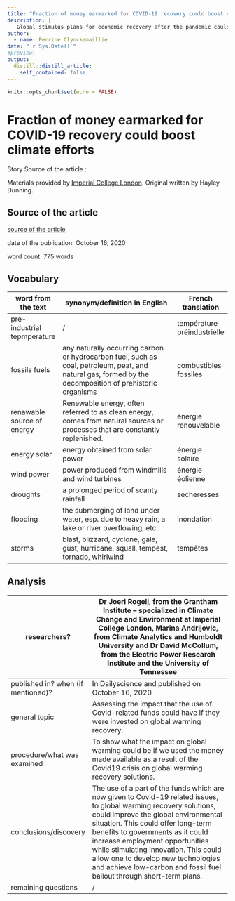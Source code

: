 ```yaml
---
title: "Fraction of money earmarked for COVID-19 recovery could boost climate efforts"
description: |
   Global stimulus plans for economic recovery after the pandemic could easily cover climate-friendly policies, suggests a new study.
author:
  - name: Perrine Clynckemaillie
date: "`r Sys.Date()`"
#preview: 
output:
  distill::distill_article:
    self_contained: false
---
```


```r
knitr::opts_chunk$set(echo = FALSE)
```

# Fraction of money earmarked for COVID-19 recovery could boost climate efforts
  
  
Story Source of the article :
  
Materials provided by [Imperial College London](https://www.imperial.ac.uk/). Original written by Hayley Dunning.

## Source of the article
[source of the article](https://www.sciencedaily.com/releases/2020/10/201015173135.htm)
  
date of the publication: October 16, 2020
  
word count: 775 words 

## Vocabulary

| word from the text          | synonym/definition in English                                                                                                                              | French translation          |
|-----------------------------|------------------------------------------------------------------------------------------------------------------------------------------------------------|-----------------------------|
| pre-industrial tepmperature | /                                                                                                                                                          | température préindustrielle |
| fossils fuels               | any naturally occurring carbon or hydrocarbon fuel,  such as coal, petroleum, peat, and natural gas,  formed by the decomposition of prehistoric organisms | combustibles fossiles       |
| renawable source of energy  | Renewable energy, often referred to as clean energy,  comes from natural sources or processes that are constantly replenished.                             | énergie renouvelable        |
| energy solar                | energy obtained from solar power                                                                                                                           | énergie solaire             |
| wind power                  | power produced from windmills and wind turbines                                                                                                            | énergie éolienne            |
| droughts                    | a prolonged period of scanty rainfall                                                                                                                      | sécheresses                 |
| flooding                    | the submerging of land under water, esp. due to heavy rain,  a lake or river overflowing, etc.                                                             | inondation                  |
| storms                      | blast, blizzard, cyclone, gale, gust, hurricane,  squall, tempest, tornado, whirlwind                                                                      | tempêtes                    |


## Analysis 

| researchers?                       | Dr Joeri Rogelj, from the Grantham Institute --  specialized in Climate Change and Environment at Imperial College London, Marina Andrijevic, from Climate Analytics and Humboldt University and Dr David McCollum, from the Electric Power Research Institute and the University of Tennessee                                                                                                                                   |
|------------------------------------|----------------------------------------------------------------------------------------------------------------------------------------------------------------------------------------------------------------------------------------------------------------------------------------------------------------------------------------------------------------------------------------------------------------------------------|
| published in? when (if mentioned)? | In Dailyscience and published on October 16, 2020                                                                                                                                                                                                                                                                                                                                                                                |
| general topic                      | Assessing the impact that the use of Covid-related funds could have if they were invested on global warming recovery.                                                                                                                                                                                                                                                                                                            |
| procedure/what was examined        | To show what the impact on global warming could be if we used the money made available as a result of the Covid19 crisis on global warming recovery solutions.                                                                                                                                                                                                                                                                   |
| conclusions/discovery              | The use of a part of the funds which are now given to Covid-19 related issues, to global warming recovery solutions, could improve the global environmental situation.  This could offer long-term benefits to governments as it could increase employment opportunities while stimulating innovation. This could allow one to develop new technologies and achieve low-carbon and fossil fuel bailout through short-term plans. |
| remaining questions                | /                                                                                                                                                                                                                                                                                                                                                                                                                                | 

